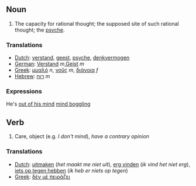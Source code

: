 ==Noun==
#The capacity for rational thought; the supposed site of such rational thought; the [[psyche]].

===Translations===

*[[Dutch]]: [[verstand]], [[geest]], [[psyche]], [[denkvermogen]]
*[[German]]: [[Verstand]] ''m'',[[Geist]] ''m''
*[[Greek]]: [[μυαλό]] ''n'', [[νοῦς]] ''m'', [[διάνοια]] ''f''
*[[Hebrew]]: [[רוח]] ''m''

===Expressions===

He's [[out of his mind]]
[[mind boggling]]

==Verb==
#Care, object (e.g. ''I don't mind''), ''have a contrary opinion''

===Translations===

*[[Dutch]]: [[uitmaken]] (''het maakt me niet uit''), [[erg vinden]] (''ik vind het niet erg''), [[iets op tegen hebben]] (''ik heb er niets op tegen'')
*[[Greek]]: [[δέν μέ πειράζει]]